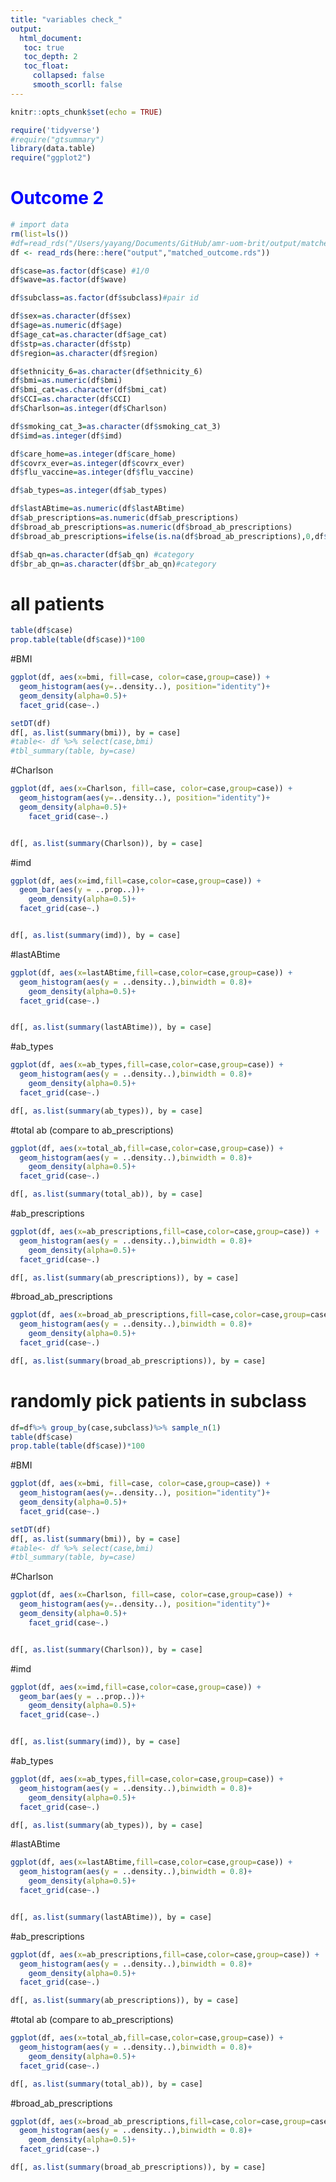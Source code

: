 ```yaml
---
title: "variables check_"
output: 
  html_document:
   toc: true
   toc_depth: 2
   toc_float:
     collapsed: false
     smooth_scorll: false
---
```


```r
knitr::opts_chunk$set(echo = TRUE)
```


```r
require('tidyverse')
#require("gtsummary")
library(data.table)
require("ggplot2")
```


# <font color=blue>**Outcome 2**</font>
```r
# import data
rm(list=ls())
#df=read_rds("/Users/yayang/Documents/GitHub/amr-uom-brit/output/matched_outcome.rds")
df <- read_rds(here::here("output","matched_outcome.rds"))

```

```r
df$case=as.factor(df$case) #1/0
df$wave=as.factor(df$wave)

df$subclass=as.factor(df$subclass)#pair id

df$sex=as.character(df$sex)
df$age=as.numeric(df$age)
df$age_cat=as.character(df$age_cat)
df$stp=as.character(df$stp)
df$region=as.character(df$region)

df$ethnicity_6=as.character(df$ethnicity_6)
df$bmi=as.numeric(df$bmi)
df$bmi_cat=as.character(df$bmi_cat)
df$CCI=as.character(df$CCI)
df$Charlson=as.integer(df$Charlson)

df$smoking_cat_3=as.character(df$smoking_cat_3)
df$imd=as.integer(df$imd)

df$care_home=as.integer(df$care_home)
df$covrx_ever=as.integer(df$covrx_ever)
df$flu_vaccine=as.integer(df$flu_vaccine)

df$ab_types=as.integer(df$ab_types)

df$lastABtime=as.numeric(df$lastABtime)
df$ab_prescriptions=as.numeric(df$ab_prescriptions)
df$broad_ab_prescriptions=as.numeric(df$broad_ab_prescriptions)
df$broad_ab_prescriptions=ifelse(is.na(df$broad_ab_prescriptions),0,df$broad_ab_prescriptions)

df$ab_qn=as.character(df$ab_qn) #category
df$br_ab_qn=as.character(df$br_ab_qn)#category

```

# all patients
```r
table(df$case)
prop.table(table(df$case))*100
```


#BMI
```r
ggplot(df, aes(x=bmi, fill=case, color=case,group=case)) +
  geom_histogram(aes(y=..density..), position="identity")+
  geom_density(alpha=0.5)+
  facet_grid(case~.)

setDT(df)
df[, as.list(summary(bmi)), by = case]
#table<- df %>% select(case,bmi)
#tbl_summary(table, by=case)

```

#Charlson
```r
ggplot(df, aes(x=Charlson, fill=case, color=case,group=case)) +
  geom_histogram(aes(y=..density..), position="identity")+
  geom_density(alpha=0.5)+
    facet_grid(case~.)


df[, as.list(summary(Charlson)), by = case]

```

#imd
```r
ggplot(df, aes(x=imd,fill=case,color=case,group=case)) +
  geom_bar(aes(y = ..prop..))+
    geom_density(alpha=0.5)+
  facet_grid(case~.)


df[, as.list(summary(imd)), by = case]
```


#lastABtime
```r
ggplot(df, aes(x=lastABtime,fill=case,color=case,group=case)) +
  geom_histogram(aes(y = ..density..),binwidth = 0.8)+
    geom_density(alpha=0.5)+
  facet_grid(case~.)


df[, as.list(summary(lastABtime)), by = case]
```

#ab_types
```r
ggplot(df, aes(x=ab_types,fill=case,color=case,group=case)) +
  geom_histogram(aes(y = ..density..),binwidth = 0.8)+
    geom_density(alpha=0.5)+
  facet_grid(case~.)

df[, as.list(summary(ab_types)), by = case]
```

#total ab (compare to ab_prescriptions)
```r
ggplot(df, aes(x=total_ab,fill=case,color=case,group=case)) +
  geom_histogram(aes(y = ..density..),binwidth = 0.8)+
    geom_density(alpha=0.5)+
  facet_grid(case~.)

df[, as.list(summary(total_ab)), by = case]
```


#ab_prescriptions
```r
ggplot(df, aes(x=ab_prescriptions,fill=case,color=case,group=case)) +
  geom_histogram(aes(y = ..density..),binwidth = 0.8)+
    geom_density(alpha=0.5)+
  facet_grid(case~.)

df[, as.list(summary(ab_prescriptions)), by = case]

```



#broad_ab_prescriptions
```r
ggplot(df, aes(x=broad_ab_prescriptions,fill=case,color=case,group=case)) +
  geom_histogram(aes(y = ..density..),binwidth = 0.8)+
    geom_density(alpha=0.5)+
  facet_grid(case~.)

df[, as.list(summary(broad_ab_prescriptions)), by = case]
```



# randomly pick patients in subclass
```r
df=df%>% group_by(case,subclass)%>% sample_n(1)
table(df$case)
prop.table(table(df$case))*100
```


#BMI
```r
ggplot(df, aes(x=bmi, fill=case, color=case,group=case)) +
  geom_histogram(aes(y=..density..), position="identity")+
  geom_density(alpha=0.5)+
  facet_grid(case~.)

setDT(df)
df[, as.list(summary(bmi)), by = case]
#table<- df %>% select(case,bmi)
#tbl_summary(table, by=case)

```

#Charlson
```r
ggplot(df, aes(x=Charlson, fill=case, color=case,group=case)) +
  geom_histogram(aes(y=..density..), position="identity")+
  geom_density(alpha=0.5)+
    facet_grid(case~.)


df[, as.list(summary(Charlson)), by = case]

```

#imd
```r
ggplot(df, aes(x=imd,fill=case,color=case,group=case)) +
  geom_bar(aes(y = ..prop..))+
    geom_density(alpha=0.5)+
  facet_grid(case~.)


df[, as.list(summary(imd)), by = case]
```

#ab_types
```r
ggplot(df, aes(x=ab_types,fill=case,color=case,group=case)) +
  geom_histogram(aes(y = ..density..),binwidth = 0.8)+
    geom_density(alpha=0.5)+
  facet_grid(case~.)

df[, as.list(summary(ab_types)), by = case]
```


#lastABtime
```r
ggplot(df, aes(x=lastABtime,fill=case,color=case,group=case)) +
  geom_histogram(aes(y = ..density..),binwidth = 0.8)+
    geom_density(alpha=0.5)+
  facet_grid(case~.)


df[, as.list(summary(lastABtime)), by = case]
```



#ab_prescriptions
```r
ggplot(df, aes(x=ab_prescriptions,fill=case,color=case,group=case)) +
  geom_histogram(aes(y = ..density..),binwidth = 0.8)+
    geom_density(alpha=0.5)+
  facet_grid(case~.)

df[, as.list(summary(ab_prescriptions)), by = case]

```

#total ab (compare to ab_prescriptions)
```r
ggplot(df, aes(x=total_ab,fill=case,color=case,group=case)) +
  geom_histogram(aes(y = ..density..),binwidth = 0.8)+
    geom_density(alpha=0.5)+
  facet_grid(case~.)

df[, as.list(summary(total_ab)), by = case]
```


#broad_ab_prescriptions
```r
ggplot(df, aes(x=broad_ab_prescriptions,fill=case,color=case,group=case)) +
  geom_histogram(aes(y = ..density..),binwidth = 0.8)+
    geom_density(alpha=0.5)+
  facet_grid(case~.)

df[, as.list(summary(broad_ab_prescriptions)), by = case]
```

